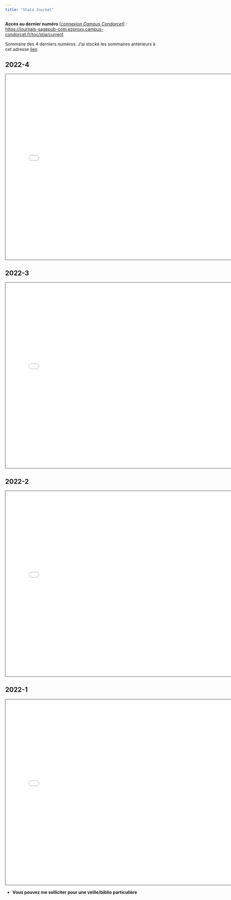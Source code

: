 ```yaml
---
title: "Stata Journal"
---
```



**Accès au dernier numéro** \[[connexion *Campus Condorcet*](https://refid-auth.campus-condorcet.fr/cas/login?service=https%3A%2F%2Fwww.campus-condorcet.fr%2Fservlet%2Fcom.jsbsoft.jtf.core.SG%3FPROC%3DIDENTIFICATION_FRONT)\] :    
<https://journals-sagepub-com.ezproxy.campus-condorcet.fr/toc/stja/current>


Sommaire des 4 derniers numéros. J'ai stocké les sommaires antérieurs à cet adresse [lien](https://github.com/mthevenin/stata_fr/tree/master/sj)

::: panel-tabset


## **2022-4**

<iframe src="sj/stja_22_4.pdf" height="600" width="750" style="border: 1px solid #464646;" allowfullscreen allow="autoplay">
</iframe>


## **2022-3**

<iframe src="sj/stja_22_3.pdf" height="600" width="750" style="border: 1px solid #464646;" allowfullscreen allow="autoplay">
</iframe>

## **2022-2**

<iframe src="sj/stja_22_2.pdf" height="600" width="750" style="border: 1px solid #464646;" allowfullscreen allow="autoplay">
</iframe>


## **2022-1**

<iframe src="sj/stja_22_1.pdf" height="600" width="750" style="border: 1px solid #464646;" allowfullscreen allow="autoplay">
</iframe>

:::


- **Vous pouvez me solliciter pour une veille/biblio particulière** 


